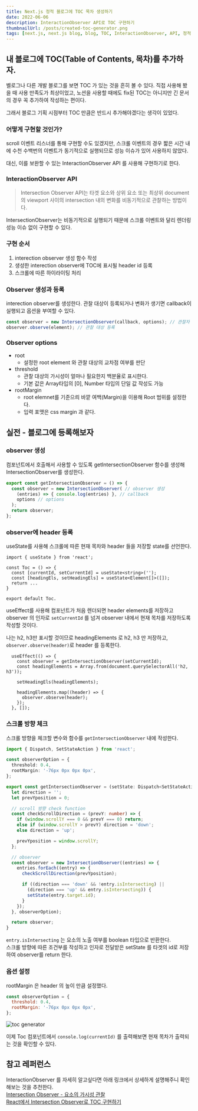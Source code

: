 ```yaml
---
title: Next.js 정적 블로그에 TOC 목차 생성하기
date: 2022-06-06
description: InteractionObserver API로 TOC 구현하기
thumbnailUrl: /posts/created-toc-generator.png
tags: [next.js, next.js blog, blog, TOC, InteractionObserver, API, 정적 블로그]
---
```


## 내 블로그에 TOC(Table of Contents, 목차)를 추가하자.

벨로그나 다른 개발 블로그를 보면 TOC 가 있는 것을 흔히 볼 수 있다. 직접 사용해 봤을 때 사용 만족도가 최상이었고, 노션을 사용할 때에도 fix된 TOC는 아니지만 긴 문서의 경우 꼭 추가하여 작성하는 편이다.

그래서 블로그 기획 시점부터 TOC 만큼은 반드시 추가해야겠다는 생각이 있었다.

### 어떻게 구현할 것인가?

scroll 이벤트 리스너를 통해 구현할 수도 있겠지만, 스크롤 이벤트의 경우 짧은 시간 내에 수천 수백번의 이벤트가 동기적으로 실행되므로 성능 이슈가 있어 사용하지 않았다.

대신, 이를 보완할 수 있는 InteractionObserver API 를 사용해 구현하기로 한다.

### InteractionObserver API

> Intersection Observer API는 타겟 요소와 상위 요소 또는 최상위 document 의 viewport 사이의 intersection 내의 변화를 비동기적으로 관찰하는 방법이다.

IntersectionObserver는 비동기적으로 실행되기 때문에 스크롤 이벤트와 달리 렌더링 성능 이슈 없이 구현할 수 있다.

### 구현 순서

1. interection observer 생성 함수 작성
2. 생성한 interection observer에 TOC에 표시될 header id 등록
3. 스크롤에 따른 하이라이팅 처리

### Observer 생성과 등록

interection observer를 생성한다.
관찰 대상이 등록되거나 변화가 생기면 callback이 실행되고 옵션을 부여할 수 있다.

```js
const observer = new IntersectionObserver(callback, options); // 관찰자 초기화(생성)
observer.observe(element); // 관찰 대상 등록
```

### Observer options

- root
  - 설정한 root element 와 관찰 대상의 교차점 여부를 판단
- threshold
  - 관찰 대상의 가시성이 얼마나 필요한지 백분율로 표시한다.
  - 기본 값은 Array타입의 [0], Number 타입의 단일 값 작성도 가능
- rootMargin
  - root elemnet를 기준으릐 바깥 여백(Margin)을 이용해 Root 범위를 설정한다.
  - 입력 포맷은 css margin 과 같다.

## 실전 - 블로그에 등록해보자

### observer 생성

컴포넌트에서 호출해서 사용할 수 있도록 getIntersectionObserver 함수를 생성해 IntersectionObserver를 생성한다.

```ts:lib/observer.ts
export const getIntersectionObserver = () => {
  const observer = new IntersectionObserver( // observer 생성
    (entries) => { console.log(entries) }, // callback
    options // options
  );
  return observer;
};
```

### observer에 header 등록

useState를 사용해 스크롤에 따른 현재 목차와 header 들을 저장할 state를 선언한다.

```ts:components/Toc.tsx
import { useState } from 'react';

const Toc = () => {
  const [currentId, setCurrentId] = useState<string>('');
  const [headingEls, setHeadingEls] = useState<Element[]>([]);
  return ...
}

export default Toc.
```

useEffect를 사용해 컴포넌트가 처음 렌더되면 header elements를 저장하고 observer 의 인자로 `setCurrentId` 를 넘겨 observer 내에서 현재 목차를 저장하도록 작성할 것이다.

나는 h2, h3만 표시할 것이므로 headingElements 로 h2, h3 만 저장하고, `observer.observe(header)`로 header 를 등록한다.

```ts:components/Toc.tsx
  useEffect(() => {
    const observer = getIntersectionObserver(setCurrentId);
    const headingElements = Array.from(document.querySelectorAll('h2, h3'));

    setHeadingEls(headingElements);

    headingElements.map((header) => {
      observer.observe(header);
    });
  }, []);
```

### 스크롤 방향 체크

스크롤 방향을 체크할 변수와 함수를 `getIntersectionObserver` 내에 작성한다.

```ts:lib/observer.ts
import { Dispatch, SetStateAction } from 'react';

const observerOption = {
  threshold: 0.4,
  rootMargin: '-76px 0px 0px 0px',
};

export const getIntersectionObserver = (setState: Dispatch<SetStateAction<string>>) => {
  let direction = '';
  let prevYposition = 0;

  // scroll 방향 check function
  const checkScrollDirection = (prevY: number) => {
    if (window.scrollY === 0 && prevY === 0) return;
    else if (window.scrollY > prevY) direction = 'down';
    else direction = 'up';

    prevYposition = window.scrollY;
  };

  // observer
  const observer = new IntersectionObserver((entries) => {
    entries.forEach((entry) => {
      checkScrollDirection(prevYposition);

      if ((direction === 'down' && !entry.isIntersecting) ||
        (direction === 'up' && entry.isIntersecting)) {
        setState(entry.target.id);
      }
    });
  }, observerOption);

  return observer;
}
```

`entry.isIntersecting` 는 요소의 노출 여부를 boolean 타입으로 반환한다.  
스크롤 방향에 따른 조건부를 작성하고 인자로 전달받은 setState 를 타겟의 id로 저장하여 observer를 return 한다.

### 옵션 설정

rootMargin 은 header 의 높이 만큼 설정했다.

```js
const observerOption = {
  threshold: 0.4,
  rootMargin: '-76px 0px 0px 0px',
};
```

<img src="/posts/created-toc-generator.gif" alt="toc generator" />

이제 Toc 컴포넌트에서 `console.log(currentId)` 를 출력해보면 현재 목차가 출력되는 것을 확인할 수 있다.

## 참고 레퍼런스

InteractionObserver 를 자세히 알고싶다면 아래 링크에서 상세하게 설명해주니 확인해보는 것을 추천한다.  
[Intersection Observer - 요소의 가시성 관찰](https://heropy.blog/2019/10/27/intersection-observer/)  
[React에서 Intersection Observer로 TOC 구현하기](https://se9round.dev/post/React%EC%97%90%EC%84%9C%20Intersection%20Observer%EB%A1%9C%20TOC%20%EA%B5%AC%ED%98%84%ED%95%98%EA%B8%B0)
